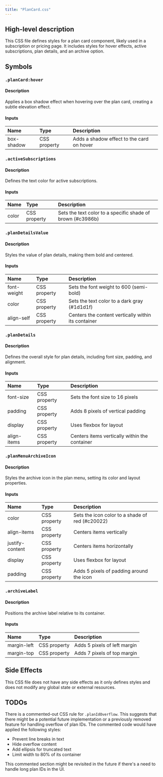 ```yaml
---
title: "PlanCard.css"
---
```


## High-level description
This CSS file defines styles for a plan card component, likely used in a subscription or pricing page. It includes styles for hover effects, active subscriptions, plan details, and an archive option.

## Symbols

### `.planCard:hover`
#### Description
Applies a box shadow effect when hovering over the plan card, creating a subtle elevation effect.

#### Inputs
| Name | Type | Description |
|:-----|:-----|:------------|
| box-shadow | CSS property | Adds a shadow effect to the card on hover |

### `.activeSubscriptions`
#### Description
Defines the text color for active subscriptions.

#### Inputs
| Name | Type | Description |
|:-----|:-----|:------------|
| color | CSS property | Sets the text color to a specific shade of brown (#c3986b) |

### `.planDetailsValue`
#### Description
Styles the value of plan details, making them bold and centered.

#### Inputs
| Name | Type | Description |
|:-----|:-----|:------------|
| font-weight | CSS property | Sets the font weight to 600 (semi-bold) |
| color | CSS property | Sets the text color to a dark gray (#1d1d1f) |
| align-self | CSS property | Centers the content vertically within its container |

### `.planDetails`
#### Description
Defines the overall style for plan details, including font size, padding, and alignment.

#### Inputs
| Name | Type | Description |
|:-----|:-----|:------------|
| font-size | CSS property | Sets the font size to 16 pixels |
| padding | CSS property | Adds 8 pixels of vertical padding |
| display | CSS property | Uses flexbox for layout |
| align-items | CSS property | Centers items vertically within the container |

### `.planMenuArchiveIcon`
#### Description
Styles the archive icon in the plan menu, setting its color and layout properties.

#### Inputs
| Name | Type | Description |
|:-----|:-----|:------------|
| color | CSS property | Sets the icon color to a shade of red (#c20022) |
| align-items | CSS property | Centers items vertically |
| justify-content | CSS property | Centers items horizontally |
| display | CSS property | Uses flexbox for layout |
| padding | CSS property | Adds 5 pixels of padding around the icon |

### `.archiveLabel`
#### Description
Positions the archive label relative to its container.

#### Inputs
| Name | Type | Description |
|:-----|:-----|:------------|
| margin-left | CSS property | Adds 5 pixels of left margin |
| margin-top | CSS property | Adds 7 pixels of top margin |

## Side Effects
This CSS file does not have any side effects as it only defines styles and does not modify any global state or external resources.

## TODOs
There is a commented-out CSS rule for `.planIdOverflow`. This suggests that there might be a potential future implementation or a previously removed feature for handling overflow of plan IDs. The commented code would have applied the following styles:
- Prevent line breaks in text
- Hide overflow content
- Add ellipsis for truncated text
- Limit width to 80% of its container

This commented section might be revisited in the future if there's a need to handle long plan IDs in the UI.